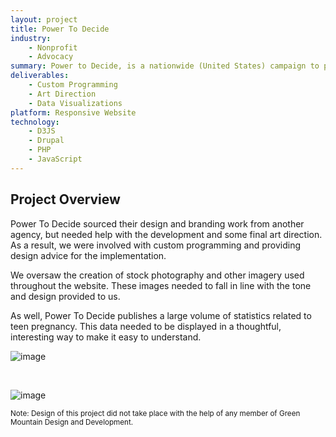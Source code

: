 ```yaml
---
layout: project
title: Power To Decide
industry: 
    - Nonprofit
    - Advocacy
summary: Power to Decide, is a nationwide (United States) campaign to prevent unplanned pregnancy.
deliverables:
    - Custom Programming
    - Art Direction
    - Data Visualizations
platform: Responsive Website
technology:
    - D3JS
    - Drupal
    - PHP
    - JavaScript
---
```


## Project Overview

Power To Decide sourced their design and branding work from another agency, but needed help with the development and some final art direction. As a result, we were involved with custom programming and providing design advice for the implementation. 

We oversaw the creation of stock photography and other imagery used throughout the website. These images needed to fall in line with the tone and design provided to us.

As well, Power To Decide publishes a large volume of statistics related to teen pregnancy. This data needed to be displayed in a thoughtful, interesting way to make it easy to understand.

![image](/static/images/projects/PTD/1920x1080-Vermont-Data.png)

<br />

![image](/static/images/projects/PTD/1920x1080-TeenBirthRate-Data.png)

<small mt={4}>Note: Design of this project did not take place with the help of any member of Green Mountain Design and Development.</small>
